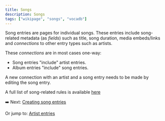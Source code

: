 ```yaml
---
title: Songs
description: Songs
tags: ["wikipage", "songs", "vocadb"]
---
```



Song entries are pages for individual songs. These entries include song-related metadata (as *fields*) such as title, song duration, media embeds/links and *connections* to other entry types such as artists.

These *connections* are in most cases one-way:
- Song entries "include" artist entries.
- Album entries "include" song entries.

A new connection with an artist and a song entry needs to be made by editing the song entry. 

A full list of song-related rules is available [here](/rules/songs)

➡️ Next: [Creating song entries](/docs/song-entry-creation/)

Or jump to: [Artist entries](/docs/artists)

<Navigation />
